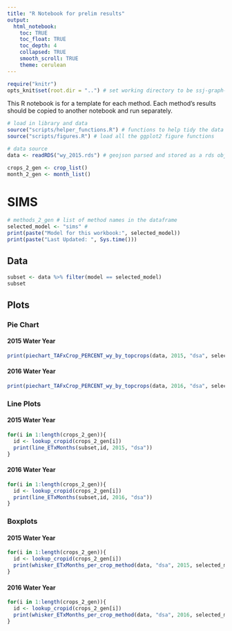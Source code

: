 ---
title: "R Notebook for prelim results"
output: 
  html_notebook:
    toc: TRUE
    toc_float: TRUE
    toc_depth: 4
    collapsed: TRUE
    smooth_scroll: TRUE
    theme: cerulean
---

```{r "setup", include=FALSE}
require("knitr")
opts_knit$set(root.dir = "..") # set working directory to be ssj-graph-r directory
```

This R notebook is for a template for each method. Each method's results should be copied to another notebook and run separately. 

```{r source, echo=FALSE, include=FALSE}
# load in library and data
source("scripts/helper_functions.R") # functions to help tidy the data
source("scripts/figures.R") # load all the ggplot2 figure functions

# data source 
data <- readRDS("wy_2015.rds") # geojson parsed and stored as a rds object (json2df.R)

crops_2_gen <- crop_list()
month_2_gen <- month_list()

```

# SIMS
```{r, echo=FALSE}
# methods_2_gen # list of method names in the dataframe
selected_model <- "sims" # 
print(paste("Model for this workbook:", selected_model))
print(paste("Last Updated: ", Sys.time()))
```

## Data
```{r head, echo=FALSE}
subset <- data %>% filter(model == selected_model)
subset

```

## Plots

### Pie Chart

#### 2015 Water Year 
```{r plot_pie_15, fig.width=7, fig.height=4, echo=FALSE}

print(piechart_TAFxCrop_PERCENT_wy_by_topcrops(data, 2015, "dsa", selected_model))

```



#### 2016 Water Year 
```{r plot_pie_16, fig.width=7, fig.height=4, echo=FALSE}

print(piechart_TAFxCrop_PERCENT_wy_by_topcrops(data, 2016, "dsa", selected_model))

```

### Line Plots

#### 2015 Water Year 
```{r plot_line_15, fig.width=7, fig.height=4, echo=FALSE}

for(i in 1:length(crops_2_gen)){
  id <- lookup_cropid(crops_2_gen[i])
  print(line_ETxMonths(subset,id, 2015, "dsa"))
}

```

#### 2016 Water Year 
```{r plot_line_16, fig.width=7, fig.height=4, echo=FALSE}

for(i in 1:length(crops_2_gen)){
  id <- lookup_cropid(crops_2_gen[i])
  print(line_ETxMonths(subset,id, 2016, "dsa"))
}

```

### Boxplots
#### 2015 Water Year
```{r plot_box_15, fig.width=7, fig.height=4, echo=FALSE}

for(i in 1:length(crops_2_gen)){
  id <- lookup_cropid(crops_2_gen[i])
  print(whisker_ETxMonths_per_crop_method(data, "dsa", 2015, selected_model, id))
}

```
#### 2016 Water Year
```{r plot_box_16, fig.width=7, fig.height=4, echo=FALSE}

for(i in 1:length(crops_2_gen)){
  id <- lookup_cropid(crops_2_gen[i])
  print(whisker_ETxMonths_per_crop_method(data, "dsa", 2016, selected_model, id))
}

```
